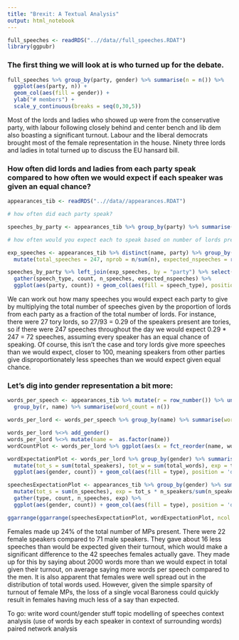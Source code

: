 ```yaml
---
title: "Brexit: A Textual Analysis"
output: html_notebook
---
```


```r
full_speeches <- readRDS("..//data//full_speeches.RDAT")
library(ggpubr)
```


### The first thing we will look at is who turned up for the debate.


```r
full_speeches %>% group_by(party, gender) %>% summarise(n = n()) %>%
  ggplot(aes(party, n)) +
  geom_col(aes(fill = gender)) +
  ylab("# members") +
  scale_y_continuous(breaks = seq(0,30,5))
```

Most of the lords and ladies who showed up were from the conservative party, with labour following closely behind and center bench and lib dem also boasting a significant turnout. Labour and the liberal democrats brought most of the female representation in the house. Ninety three lords and ladies in total turned up to discuss the EU hansard bill.

### How often did lords and ladies from each party speak compared to how often we would expect if each speaker was given an equal chance?

```r
appearances_tib <- readRDS("..//data//appearances.RDAT")

# how often did each party speak?

speeches_by_party <- appearances_tib %>% group_by(party) %>% summarise(n_speeches = n())

# how often would you expect each to speak based on number of lords present?

exp_speeches <- appearances_tib %>% distinct(name, party) %>% group_by(party) %>% summarise(n = n()) %>%
  mutate(total_speeches = 247, nprob = n/sum(n), expected_nspeeches = round(total_speeches*nprob)) 

speeches_by_party %>% left_join(exp_speeches, by = "party") %>% select(party,n_speeches,expected_nspeeches) %>% 
  gather(speech_type, count, n_speeches, expected_nspeeches) %>%
  ggplot(aes(party, count)) + geom_col(aes(fill = speech_type), position = "dodge")
```
We can work out how many speeches you would expect each party to give by multiplying the total number of speeches given by the proportion of lords from each party as a fraction of the total number of lords. For instance, there were 27 tory lords, so 27/93 = 0.29 of the speakers present are tories, so if there were 247 speeches throughout the day we would expect 0.29 * 247 = 72 speeches, assuming every speaker has an equal chance of speaking. Of course, this isn't the case and tory lords give more speeches than we would expect, closer to 100, meaning speakers from other parties give disproportionately less speeches than we would expect given equal chance. 

### Let's dig into gender representation a bit more:

```r
words_per_speech <- appearances_tib %>% mutate(r = row_number()) %>% unnest_tokens(word, speeches) %>% 
  group_by(r, name) %>% summarise(word_count = n())

words_per_lord <- words_per_speech %>% group_by(name) %>% summarise(word_count = sum(word_count)) %>% filter(!is.na(name))

words_per_lord %<>% add_gender()
words_per_lord %<>% mutate(name =  as.factor(name))
wordCountPlot <- words_per_lord %>% ggplot(aes(x = fct_reorder(name, word_count), y = word_count)) + geom_col(aes(fill = gender)) 

wordExpectationPlot <- words_per_lord %>% group_by(gender) %>% summarise(total_words = sum(word_count), total_speakers = length(name)) %>% ungroup() %>%
  mutate(tot_s = sum(total_speakers), tot_w = sum(total_words), exp = tot_w*(total_speakers/tot_s)) %>% gather(type, count, total_words, exp) %>%
  ggplot(aes(gender, count)) + geom_col(aes(fill = type), position = 'dodge')

speechesExpectationPlot <- appearances_tib %>% group_by(gender) %>% summarise(n_speeches = length(name), n_speakers = length(unique(name))) %>% ungroup() %>% 
  mutate(tot_s = sum(n_speeches), exp = tot_s * n_speakers/sum(n_speakers)) %>%
  gather(type, count, n_speeches, exp) %>%
  ggplot(aes(gender, count)) + geom_col(aes(fill = type), position = 'dodge')

ggarrange(ggarrange(speechesExpectationPlot, wordExpectationPlot, ncol = 2), wordCountPlot, nrow = 2)
```

Females made up 24% of the total number of MPs present. There were 22 female speakers compared to 71 male speakers. They gave about 16 less speeches than would be expected given their turnout, which would make a significant difference to the 42 speeches females actually gave. They made up for this by saying about 2000 words more than we would expect in total given their turnout, on average saying more words per speech compared to the men. It is also apparent that females were well spread out in the distribution of total words used. However, given the simple sparsity of turnout of female MPs, the loss of a single vocal Baroness could quickly result in females having much less of a say than expected.




To go:
write word count/gender stuff
topic modelling of speeches
context analysis (use of words by each speaker in context of surrounding words)
paired network analysis


